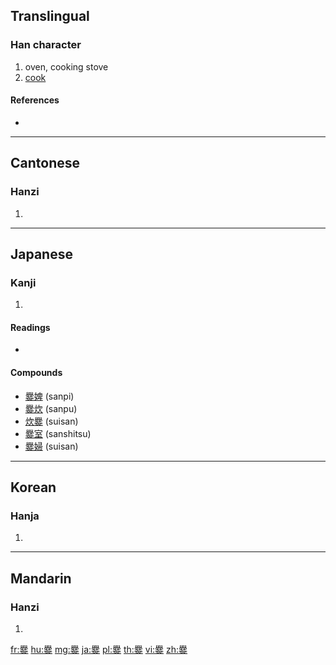 ==Translingual==

===Han character===
{{Han char|rn=86|rad=火|as=25|sn=29|four=77809|canj=HBDDF}}

# oven, cooking stove
# [[cook]]

====References====
* {{Han ref|kx=0688.210|dkj=19648|dj=1101.080|hdz=32251.030|uh=7228|ud=29224|bh=C679|bd=50809}}

----

==Cantonese==

===Hanzi===
{{yue-hanzi|jyut=cyun3|y=chyun3}}

# {{defn|lang=yue|sort=火25}}

----

==Japanese==

===Kanji===
{{ja-kanji|grade=|rs=火25}}

# {{defn|lang=ja|sort=火25}}

====Readings====
* {{ja-readings|on=[[さん]] (san)|kun=[[かしぐ]] (kashigu), [[かまど]] (kamado), īkashi(gu)}}

====Compounds====
* [[爨婢]] (sanpi)
* [[爨炊]] (sanpu)
* [[炊爨]] (suisan)
* [[爨室]] (sanshitsu)
* [[爨婦]] (suisan)

----

==Korean==

===Hanja===
{{ko-hanja|hangeul=찬|eumhun=|rv=chan|mr=ch'an|y=chan}}

# {{defn|lang=ko|sort=火25}}

----

==Mandarin==

===Hanzi===
{{cmn-hanzi|pin=[[cuàn]] ([[cuan4]])|wg=ts'uan<sup>4</sup>}}

# {{defn|lang=cmn|sort=火25}}

[[fr:爨]]
[[hu:爨]]
[[mg:爨]]
[[ja:爨]]
[[pl:爨]]
[[th:爨]]
[[vi:爨]]
[[zh:爨]]